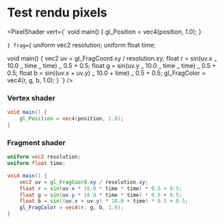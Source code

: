
# Test rendu pixels

<PixelShader
  vert={`
void main() {
    gl_Position = vec4(position, 1.0);
}

`}
  frag={`
uniform vec2 resolution;
uniform float time;

void main() {
vec2 uv = gl_FragCoord.xy / resolution.xy;
float r = sin(uv.x _ 10.0 _ time _ time) _ 0.5 + 0.5;
float g = sin(uv.y _ 10.0 _ time _ time) _ 0.5 + 0.5;
float b = sin((uv.x + uv.y) _ 10.0 + time) _ 0.5 + 0.5;
gl_FragColor = vec4(r, g, b, 1.0);
}
`}
/>

### Vertex shader

```glsl
void main() {
    gl_Position = vec4(position, 1.0);
}
```

### Fragment shader

```glsl
uniform vec2 resolution;
uniform float time;

void main() {
    vec2 uv = gl_FragCoord.xy / resolution.xy;
    float r = sin(uv.x * 10.0 * time * time) * 0.5 + 0.5;
    float g = sin(uv.y * 10.0 * time * time) * 0.5 + 0.5;
    float b = sin((uv.x + uv.y) * 10.0 + time) * 0.5 + 0.5;
    gl_FragColor = vec4(r, g, b, 1.0);
}
```
